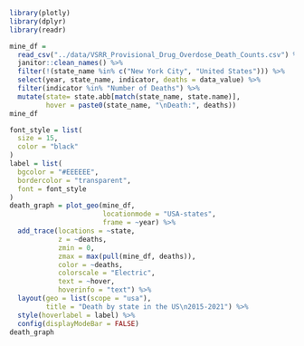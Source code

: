 ```r
library(plotly)
library(dplyr)
library(readr)
```
```r
mine_df = 
  read_csv("../data/VSRR_Provisional_Drug_Overdose_Death_Counts.csv") %>% 
  janitor::clean_names() %>%
  filter(!(state_name %in% c("New York City", "United States"))) %>% 
  select(year, state_name, indicator, deaths = data_value) %>% 
  filter(indicator %in% "Number of Deaths") %>% 
  mutate(state= state.abb[match(state_name, state.name)],
         hover = paste0(state_name, "\nDeath:", deaths))
mine_df
```
```r
font_style = list(
  size = 15, 
  color = "black"
)
label = list(
  bgcolor = "#EEEEEE",
  bordercolor = "transparent",
  font = font_style
)
death_graph = plot_geo(mine_df, 
                       locationmode = "USA-states",
                       frame = ~year) %>% 
  add_trace(locations = ~state,
            z = ~deaths,
            zmin = 0,
            zmax = max(pull(mine_df, deaths)),
            color = ~deaths,
            colorscale = "Electric",
            text = ~hover,
            hoverinfo = "text") %>% 
  layout(geo = list(scope = "usa"),
         title = "Death by state in the US\n2015-2021") %>% 
  style(hoverlabel = label) %>% 
  config(displayModeBar = FALSE)
death_graph
```


